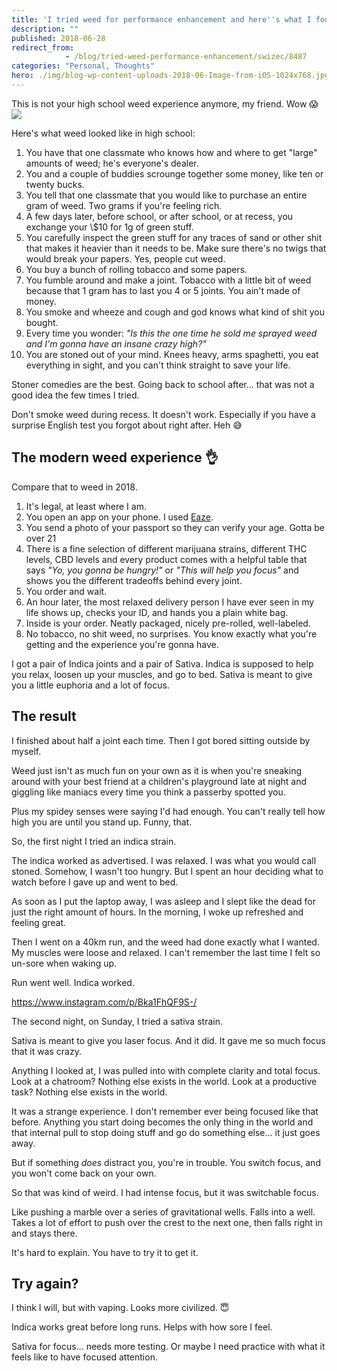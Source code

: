 ```yaml
---
title: 'I tried weed for performance enhancement and here''s what I found'
description: ""
published: 2018-06-28
redirect_from: 
            - /blog/tried-weed-performance-enhancement/swizec/8487
categories: "Personal, Thoughts"
hero: ./img/blog-wp-content-uploads-2018-06-Image-from-iOS-1024x768.jpg
---
```


This is not your high school weed experience anymore, my friend. Wow 😱![](./img/blog-wp-content-uploads-2018-06-Image-from-iOS-1024x768.jpg)

Here's what weed looked like in high school:

1.  You have that one classmate who knows how and where to get "large" amounts of weed; he's everyone's dealer.
2.  You and a couple of buddies scrounge together some money, like ten or twenty bucks.
3.  You tell that one classmate that you would like to purchase an entire gram of weed. Two grams if you're feeling rich.
4.  A few days later, before school, or after school, or at recess, you exchange your \\$10 for 1g of green stuff.
5.  You carefully inspect the green stuff for any traces of sand or other shit that makes it heavier than it needs to be. Make sure there's no twigs that would break your papers. Yes, people cut weed.
6.  You buy a bunch of rolling tobacco and some papers.
7.  You fumble around and make a joint. Tobacco with a little bit of weed because that 1 gram has to last you 4 or 5 joints. You ain't made of money.
8.  You smoke and wheeze and cough and god knows what kind of shit you bought.
9.  Every time you wonder: _"Is this the one time he sold me sprayed weed and I'm gonna have an insane crazy high?"_
10. You are stoned out of your mind. Knees heavy, arms spaghetti, you eat everything in sight, and you can't think straight to save your life.

Stoner comedies are the best. Going back to school after… that was not a good idea the few times I tried.

Don't smoke weed during recess. It doesn't work. Especially if you have a surprise English test you forgot about right after. Heh 😅

## The modern weed experience 👌

Compare that to weed in 2018.

1.  It's legal, at least where I am.
2.  You open an app on your phone. I used [Eaze](https://www.eaze.com/menu).
3.  You send a photo of your passport so they can verify your age. Gotta be over 21
4.  There is a fine selection of different marijuana strains, different THC levels, CBD levels and every product comes with a helpful table that says _"Yo, you gonna be hungry!"_ or _"This will help you focus"_ and shows you the different tradeoffs behind every joint.
5.  You order and wait.
6.  An hour later, the most relaxed delivery person I have ever seen in my life shows up, checks your ID, and hands you a plain white bag.
7.  Inside is your order. Neatly packaged, nicely pre-rolled, well-labeled.
8.  No tobacco, no shit weed, no surprises. You know exactly what you're getting and the experience you're gonna have.

I got a pair of Indica joints and a pair of Sativa. Indica is supposed to help you relax, loosen up your muscles, and go to bed. Sativa is meant to give you a little euphoria and a lot of focus.

## The result

I finished about half a joint each time. Then I got bored sitting outside by myself.

Weed just isn't as much fun on your own as it is when you're sneaking around with your best friend at a children's playground late at night and giggling like maniacs every time you think a passerby spotted you.

Plus my spidey senses were saying I'd had enough. You can't really tell how high you are until you stand up. Funny, that.

So, the first night I tried an indica strain.

The indica worked as advertised. I was relaxed. I was what you would call stoned. Somehow, I wasn't too hungry. But I spent an hour deciding what to watch before I gave up and went to bed.

As soon as I put the laptop away, I was asleep and I slept like the dead for just the right amount of hours. In the morning, I woke up refreshed and feeling great.

Then I went on a 40km run, and the weed had done exactly what I wanted. My muscles were loose and relaxed. I can't remember the last time I felt so un-sore when waking up.

Run went well. Indica worked.

<https://www.instagram.com/p/Bka1FhQF9S-/>

The second night, on Sunday, I tried a sativa strain.

Sativa is meant to give you laser focus. And it did. It gave me so much focus that it was crazy.

Anything I looked at, I was pulled into with complete clarity and total focus. Look at a chatroom? Nothing else exists in the world. Look at a productive task? Nothing else exists in the world.

It was a strange experience. I don't remember ever being focused like that before. Anything you start doing becomes the only thing in the world and that internal pull to stop doing stuff and go do something else… it just goes away.

But if something _does_ distract you, you're in trouble. You switch focus, and you won't come back on your own.

So that was kind of weird. I had intense focus, but it was switchable focus.

Like pushing a marble over a series of gravitational wells. Falls into a well. Takes a lot of effort to push over the crest to the next one, then falls right in and stays there.

It's hard to explain. You have to try it to get it.

## Try again?

I think I will, but with vaping. Looks more civilized. 😇

Indica works great before long runs. Helps with how sore I feel.

Sativa for focus… needs more testing. Or maybe I need practice with what it feels like to have focused attention.
